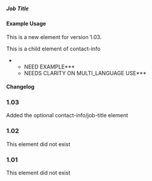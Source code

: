 ===== Job Title ===== 
{{for revision 1.03}}
{{for release 1.03}}

==== Example Usage ====

This is a new element for version 1.03.

This is a child element of contact-info

***NEED EXAMPLE***
***NEEDS CLARITY ON MULTI_LANGUAGE USE***

==== Changelog ====
===1.03===
Added the optional contact-info/job-title element
===1.02===
This element did not exist
===1.01===
This element did not exist